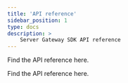 ```yaml
---
title: 'API reference'
sidebar_position: 1
type: docs
description: >
    Server Gateway SDK API reference
---
```





<APIReference />

<PlatformWrapper platform="linux-java">

Find the API reference <Link to="{{Global.CGATE_SDK_API_JAVA}}/index.html">here</Link>.

</PlatformWrapper>


<PlatformWrapper platform="linux-cpp">

Find the API reference <Link to="{{Global.CGATE_SDK_API_CPP}}/index.html">here</Link>.

</PlatformWrapper>


